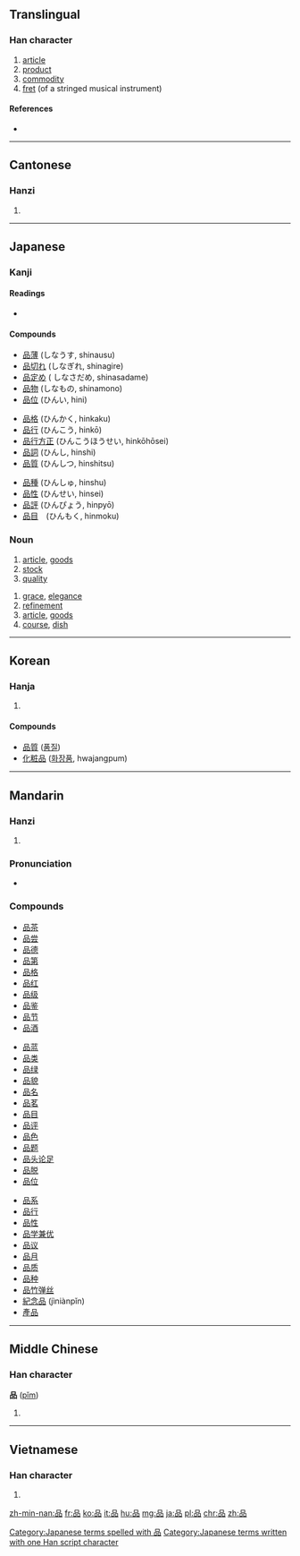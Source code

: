 {{also|晶|㗊}}
==Translingual==

===Han character===
{{Han char|rn=30|rad=口|as=06|sn=9|four=6066<sub>0</sub>|canj=口口口 (RRR)|ids=⿱[[口]][[吅]]}}

# [[article]]
# [[product]]
# [[commodity]]
# [[fret]] (of a stringed musical instrument)

====References====
* {{Han ref|kx=0188.120|dkj=03581|dj=0407.120|hdz=10615.100|uh=54C1|ud=21697|bh=AB7E|bd=43902}}

----

==Cantonese==

===Hanzi===
{{yue-hanzi|jyut=[[ban2]]|y=ban2}}

# {{defn|lang=yue|sort=口06}}

----

==Japanese==

===Kanji===
{{ja-kanji|grade=3|rs=口06}}

====Readings====
* {{ja-readings|on=[[ひん]] ([[hin]]), [[ほん]] ([[hon]])|kun=[[しな]] ([[shina]])}}

====Compounds====
{{top3}}
* [[品薄]] (しなうす, shinausu)
* [[品切れ]] (しなぎれ, shinagire)
* [[品定め]] ( しなさだめ, shinasadame)
* [[品物]] (しなもの, shinamono)
* [[品位]] (ひんい, hini)
{{mid3}}
* [[品格]] (ひんかく, hinkaku)
* [[品行]] (ひんこう, hinkō)
* [[品行方正]] (ひんこうほうせい, hinkōhōsei)
* [[品詞]] (ひんし, hinshi)
* [[品質]] (ひんしつ, hinshitsu)
{{mid3}}
* [[品種]] (ひんしゅ, hinshu)
* [[品性]] (ひんせい, hinsei)
* [[品評]] (ひんぴょう, hinpyō)
* [[品目]]　(ひんもく, hinmoku)
{{bottom}}

===Noun===
{{ja-noun|k|hira=しな|rom=shina}}

# [[article]], [[goods]]
# [[stock]]
# [[quality]]
{{ja-noun|k|hira=ひん|rom=hin}}
# [[grace]], [[elegance]]
# [[refinement]]
# [[article]], [[goods]]
# [[course]], [[dish]]

[[Category:Japanese terms spelled with 品]]
[[Category:Japanese terms written with one Han script character]]

----

==Korean==

===Hanja===
{{ko-hanja|hangeul=품|rv=pum|mr=p'um|eumhun=물건|ehrv=mulgeon|ehmr=mulgŏn|ehy=mwulken}}

# {{defn|lang=ko|sort=口06}}

====Compounds====
* [[品質]] ([[품질]])
* [[化粧品]] ([[화장품]], hwajangpum)

----

==Mandarin==

===Hanzi===
{{cmn-hanzi|pin=[[pǐn]] ([[pin3]])|wg=p'in<sup>3</sup>}}

# {{defn|lang=cmn|sort=口06}}

===Pronunciation===
* {{audio|Zh-pin.ogg|audio (China)}}

===Compounds===
{{top3}}
* [[品茶]]
* [[品尝]]
* [[品德]]
* [[品第]]
* [[品格]]
* [[品红]]
* [[品级]]
* [[品鉴]]
* [[品节]]
* [[品酒]]
{{mid3}}
* [[品蓝]]
* [[品类]]
* [[品绿]]
* [[品貌]]
* [[品名]]
* [[品茗]]
* [[品目]]
* [[品评]]
* [[品色]]
* [[品题]]
* [[品头论足]]
* [[品脱]]
* [[品位]]
{{mid3}}
* [[品系]]
* [[品行]]
* [[品性]]
* [[品学兼优]]
* [[品议]]
* [[品月]]
* [[品质]]
* [[品种]]
* [[品竹弹丝]]
* [[紀念品]] (jìniànpǐn)
* [[產品]]
{{bottom}}

----

==Middle Chinese==

===Han character===
'''品''' ([[pǐm]])

# {{defn|lang=ltc|sort=口06}}

----

==Vietnamese==

===Han character===
{{vi-hantu|[[phẩm]]|rs=口06}}

# {{defn|lang=vi|sort=口06}}

[[zh-min-nan:品]]
[[fr:品]]
[[ko:品]]
[[it:品]]
[[hu:品]]
[[mg:品]]
[[ja:品]]
[[pl:品]]
[[chr:品]]
[[zh:品]]